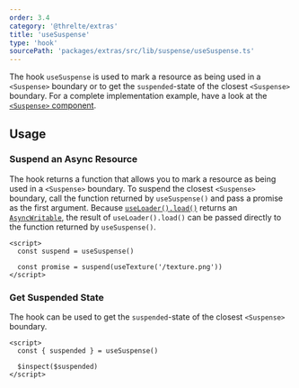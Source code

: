 ```yaml
---
order: 3.4
category: '@threlte/extras'
title: 'useSuspense'
type: 'hook'
sourcePath: 'packages/extras/src/lib/suspense/useSuspense.ts'
---
```


The hook `useSuspense` is used to mark a resource as being used in a
`<Suspense>` boundary or to get the `suspended`-state of the closest
`<Suspense>` boundary. For a complete implementation example, have a look at the
[`<Suspense>` component](/reference/extras/suspense).

## Usage

### Suspend an Async Resource

The hook returns a function that allows you to mark a resource as being used in
a `<Suspense>` boundary. To suspend the closest `<Suspense>` boundary, call the
function returned by `useSuspense()` and pass a promise as the first argument.
Because [`useLoader().load()`](/reference/core/hooks/use-loader) returns an
[`AsyncWritable`](/reference/core/utilities#asyncwritable), the result of
`useLoader().load()` can be passed directly to the function returned by
`useSuspense()`.

```svelte
<script>
  const suspend = useSuspense()

  const promise = suspend(useTexture('/texture.png'))
</script>
```

### Get Suspended State

The hook can be used to get the `suspended`-state of the closest `<Suspense>` boundary.

```svelte
<script>
  const { suspended } = useSuspense()

  $inspect($suspended)
</script>
```
